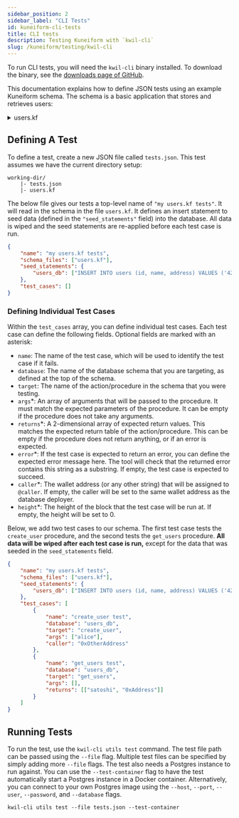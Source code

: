 ```yaml
---
sidebar_position: 2
sidebar_label: "CLI Tests"
id: kuneiform-cli-tests
title: CLI tests
description: Testing Kuneiform with `kwil-cli`
slug: /kuneiform/testing/kwil-cli
---
```


To run CLI tests, you will need the `kwil-cli` binary installed. To download the binary,
see the [downloads page of GitHub](<https://github.com/kwilteam/kwil-db/releases>).

This documentation explains how to define JSON tests using an example Kuneiform
schema. The schema is a basic application that stores and retrieves users:

<details>
  <summary> users.kf </summary>

```sql showLineNumbers
database users_db;

table users {
  id uuid primary key,
  name text not null unique,
  address text not null unique
}

procedure create_user ($name text) public  {
  // derive a deterministic uuid from the blockchain transaction ID
  // https://www.postgresql.org/docs/16.1/uuid-ossp.html#UUID-OSSP-FUNCTIONS-SECT
  $uuid := uuid_generate_v5('f541de32-5ede-4083-bdbc-b29c3f02be9e'::uuid, @txid);

  insert into users (id, name, address)
  values ($uuid, $name, @caller);
}

procedure get_users() public view returns table (name text, address text) {
  return select name, address from users;
}
```
</details>

## Defining A Test

To define a test, create a new JSON file called `tests.json`. This test assumes we have the current directory
setup:

```shell
working-dir/
    |- tests.json
    |- users.kf
```

The below file gives our tests a top-level name of `"my users.kf tests"`. It will read in
the schema in the file `users.kf`. It defines an insert statement to seed data (defined in
the `"seed_statements"` field) into the database. All data is wiped and the seed statements are
re-applied before each test case is run.

```json title="tests.json"
{
    "name": "my users.kf tests",
    "schema_files": ["users.kf"],
    "seed_statements": {
        "users_db": ["INSERT INTO users (id, name, address) VALUES ('42f856df-b212-4bdc-a396-f8fb6eae6901'::uuid, 'satoshi', '0xAddress')"]
    },
    "test_cases": []
}
```

### Defining Individual Test Cases

Within the `test_cases` array, you can define individual test cases. Each test case can
define the following fields. Optional fields are marked with an asterisk:

- `name`: The name of the test case, which will be used to identify the test case if it fails.
- `database`: The name of the database schema that you are targeting, as defined at the top of the schema.
- `target`: The name of the action/procedure in the schema that you were testing.
- `args`*: An array of arguments that will be passed to the procedure. It must match the expected parameters of the procedure. It can be empty if the procedure does not take any arguments.
- `returns`*: A 2-dimensional array of expected return values. This matches the expected return table of the action/procedure. This can be empty if the procedure does not return anything, or if an error is expected.
- `error`*: If the test case is expected to return an error, you can define the expected error message here. The tool will check that the returned error contains this string as a substring. If empty, the test case is expected to succeed.
- `caller`*: The wallet address (or any other string) that will be assigned to `@caller`. If empty, the caller will be set to the same wallet address as the database deployer.
- `height`*: The height of the block that the test case will be run at. If empty, the height will be set to 0.

Below, we add two test cases to our schema. The first test case tests the `create_user` procedure, and the second tests the `get_users` procedure.
**All data will be wiped after each test case is run,** except for the data that was seeded in the `seed_statements` field.

```json title="tests.json"
{
    "name": "my users.kf tests",
    "schema_files": ["users.kf"],
    "seed_statements": {
        "users_db": ["INSERT INTO users (id, name, address) VALUES ('42f856df-b212-4bdc-a396-f8fb6eae6901'::uuid, 'satoshi', '0xAddress')"]
    },
    "test_cases": [
        {
            "name": "create_user test",
            "database": "users_db",
            "target": "create_user",
            "args": ["alice"],
            "caller": "0xOtherAddress"
        },
        {
            "name": "get_users test",
            "database": "users_db",
            "target": "get_users",
            "args": [],
            "returns": [["satoshi", "0xAddress"]]
        }
    ]
}
```

## Running Tests

To run the test, use the `kwil-cli utils test` command. The test file path can be passed using
the `--file` flag. Multiple test files can be specified by simply adding more `--file` flags.
The test also needs a Postgres instance to run against. You can use the `--test-container` flag
to have the test automatically start a Postgres instance in a Docker container. Alternatively, you
can connect to your own Postgres image using the `--host`, `--port`, `--user`, `--password`, and `--database` flags.


```shell
kwil-cli utils test --file tests.json --test-container
```